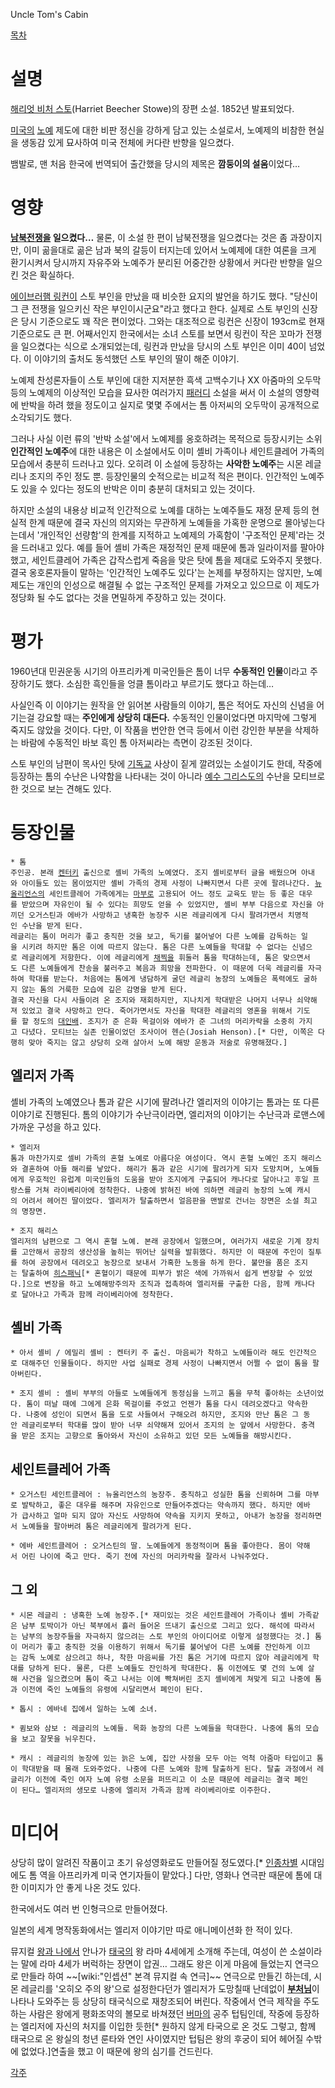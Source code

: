 Uncle Tom's Cabin

[[목차]]
= 설명 =
[[해리엇 비처 스토]](Harriet Beecher Stowe)의 장편 소설. 1852년 발표되었다.

[[미국]]의 [[노예]] 제도에 대한 비판 정신을 강하게 담고 있는 소설로서, 노예제의 비참한 현실을 생동감 있게 묘사하여 미국 전체에 커다란 반향을 일으켰다.

뱀발로, 맨 처음 한국에 번역되어 출간했을 당시의 제목은 '''깜둥이의 설움'''이었다…


= 영향 =
'''[[남북전쟁]]을 일으켰다…''' 물론, 이 소설 한 편이 남북전쟁을 일으켰다는 것은 좀 과장이지만, 이미 곪을대로 곪은 남과 북의 갈등이 터지는데  있어서 노예제에 대한 여론을 크게 환기시켜서 당시까지 자유주와 노예주가 분리된 어중간한 상황에서 커다란 반향을 일으킨 것은 확실하다.

[[에이브러햄 링컨]]이 스토 부인을 만났을 때 비슷한 요지의 발언을 하기도 했다. "당신이 그 큰 전쟁을 일으키신 작은 부인이시군요"라고 했다고 한다. 실제로 스토 부인의 신장은 당시 기준으로도 꽤 작은 편이었다. 그와는 대조적으로 링컨은 신장이 193cm로 현재 기준으로도 큰 편. 어째서인지 한국에서는 소녀 스토를 보면서 링컨이 작은 꼬마가 전쟁을 일으켰다는 식으로 소개되었는데, 링컨과 만났을 당시의 스토 부인은 이미 40이 넘었다. 이 이야기의 출처도 동석했던 스토 부인의 딸이 해준 이야기.

노예제 찬성론자들이 스토 부인에 대한 지저분한 흑색 고백수기나 XX 아줌마의 오두막등의 노예제의 이상적인 모습을 묘사한 여러가지 [[패러디]] 소설을 써서 이 소설의 영향력에 반박을 하려 했을 정도이고 실지로 몇몇 주에서는 톰 아저씨의 오두막이 공개적으로 소각되기도 했다.

그러나 사실 이런 류의 '반박 소설'에서 노예제를 옹호하려는 목적으로 등장시키는 소위 '''인간적인 노예주'''에 대한 내용은 이 소설에서도 이미 셸비 가족이나 세인트클레어 가족의 모습에서 충분히 드러나고 있다. 오히려 이 소설에 등장하는 '''사악한 노예주'''는 시몬 레글리나 조지의 주인 정도 뿐. 등장인물의 숫적으로는 비교적 적은 편이다. 인간적인 노예주도 있을 수 있다는 정도의 반박은 이미 충분히 대처되고 있는 것이다.

하지만 소설의 내용상 비교적 인간적으로 노예를 대하는 노예주들도 재정 문제 등의 현실적 한계 때문에 결국 자신의 의지와는 무관하게 노예들을 가혹한 운명으로 몰아넣는다는데서 '개인적인 선량함'의 한계를 지적하고 노예제의 가혹함이 '구조적인 문제'라는 것을 드러내고 있다. 예를 들어 셸비 가족은 재정적인 문제 때문에 톰과 일라이저를 팔아야 했고, 세인트클레어 가족은 갑작스럽게 죽음을 맞은 탓에 톰을 제대로 도와주지 못했다. 결국 옹호론자들이 말하는 '인간적인 노예주도 있다'는 논제를 부정하지는 않지만, 노예 제도는 개인의 인성으로 해결될 수 없는 구조적인 문제를 가져오고 있으므로 이 제도가 정당화 될 수도 없다는 것을 면밀하게 주장하고 있는 것이다.


= 평가 =
1960년대 민권운동 시기의 아프리카계 미국인들은 톰이 너무 '''수동적인 인물'''이라고 주장하기도 했다. 소심한 흑인들을 엉클 톰이라고 부르기도 했다고 하는데…

사실인즉 이 이야기는 원작을 안 읽어본 사람들의 이야기, 톰은 적어도 자신의 신념을 어기는걸 강요할 때는 '''주인에게 상당히 대든다.''' 수동적인 인물이었다면 마지막에 그렇게 죽지도 않았을 것이다. 다만, 이 작품을 번안한 연극 등에서 이런 강인한 부분을 삭제하는 바람에 수동적인 바보 흑인 톰 아저씨라는 측면이 강조된 것이다.

스토 부인의 남편이 목사인 탓에 [[기독교]] 사상이 짙게 깔려있는 소설이기도 한데, 작중에 등장하는 톰의 수난은 나약함을 나타내는 것이 아니라 [[예수 그리스도]]의 수난을 모티브로 한 것으로 보는 견해도 있다.


= 등장인물 =
 * 톰
 주인공. 본래 [[켄터키]] 출신으로 셸비 가족의 노예였다. 조지 셸비로부터 글을 배웠으며 아내와 아이들도 있는 몸이었지만 셸비 가족의 경제 사정이 나빠지면서 다른 곳에 팔려나간다. [[뉴올리언스]]의 세인트클레어 가족에게는 [[마부]]로 고용되어 어느 정도 교육도 받는 등 좋은 대우를 받았으며 자유인이 될 수 있다는 희망도 얻을 수 있었지만, 셸비 부부 다음으로 자신을 아끼던 오거스틴과 에바가 사망하고 냉혹한 농장주 시몬 레글리에게 다시 팔려가면서 치명적인 수난을 받게 된다.
 레글리는 톰이 머리가 좋고 충직한 것을 보고, 독기를 불어넣어 다른 노예를 감독하는 일을 시키려 하지만 톰은 이에 따르지 않는다. 톰은 다른 노예들을 학대할 수 없다는 신념으로 레글리에게 저항한다. 이에 레글리에게 [[채찍]]을 휘둘러 톰을 학대하는데, 톰은 맞으면서도 다른 노예들에게 찬송을 불러주고 복음과 희망을 전파한다. 이 때문에 더욱 레글리를 자극하여 학대를 받는다. 처음에는 톰에게 냉담하게 굴던 레글리 농장의 노예들은 폭력에도 굴하지 않는 톰의 거룩한 모습에 깊은 감명을 받게 된다.
 결국 자신을 다시 사들이려 온 조지와 재회하지만, 지나치게 학대받은 나머지 너무나 쇠약해져 있었고 결국 사망하고 만다. 죽어가면서도 자신을 학대한 레글리의 영혼을 위해서 기도를 할 정도의 [[대인배]]. 조지가 준 은화 목걸이와 에바가 준 그녀의 머리카락을 소중히 가지고 다녔다. 모티브는 실존 인물이었던 조사이어 헨슨(Josiah Henson).[* 다만, 이쪽은 다행히 맞아 죽지는 않고 상당히 오래 살아서 노예 해방 운동과 저술로 유명해졌다.]
== 엘리저 가족 ==
셸비 가족의 노예였으나 톰과 같은 시기에 팔려나간 엘리저의 이야기는 톰과는 또 다른 이야기로 진행된다. 톰의 이야기가 수난극이라면, 엘리저의 이야기는 수난극과 로맨스에 가까운 구성을 하고 있다.

 * 엘리저
 톰과 마찬가지로 셀비 가족의 혼혈 노예로 아름다운 여성이다. 역시 혼혈 노예인 조지 해리스와 결혼하여 아들 해리를 낳았다. 해리가 톰과 같은 시기에 팔려가게 되자 도망치며, 노예들에게 우호적인 유럽계 미국인들의 도움을 받아 조지에게 구출되어 캐나다로 달아나고 후일 프랑스를 거쳐 라이베리아에 정착한다. 나중에 밝혀진 바에 의하면 레글리 농장의 노예 캐시의 어려서 헤어진 딸이었다. 엘리저가 탈출하면서 얼음판을 맨발로 건너는 장면은 소설 최고의 명장면.

 * 조지 해리스
 엘리저의 남편으로 그 역시 혼혈 노예. 본래 공장에서 일했으며, 여러가지 새로운 기계 장치를 고안해서 공장의 생산성을 높히는 뛰어난 실력을 발휘했다. 하지만 이 때문에 주인이 질투를 하여 공장에서 데려오고 농장으로 보내서 가혹한 노동을 하게 한다. 불만을 품은 조지는 탈출하여 [[히스패닉]][* 혼혈이기 때문에 피부가 밝은 색에 가까워서 쉽게 변장할 수 있었다.]으로 변장을 하고 노예해방주의자 조직과 접촉하여 엘리저를 구출한 다음, 함께 캐나다로 달아나고 가족과 함께 라이베리아에 정착한다.
== 셸비 가족 ==
 * 아서 셸비 / 에밀리 셸비 : 켄터키 주 출신. 마음씨가 착하고 노예들이라 해도 인간적으로 대해주던 인물들이다. 하지만 사업 실패로 경제 사정이 나빠지면서 어쩔 수 없이 톰을 팔아버린다.

 * 조지 셸비 : 셸비 부부의 아들로 노예들에게 동정심을 느끼고 톰을 무척 좋아하는 소년이었다. 톰이 떠날 때에 그에게 은화 목걸이를 주었고 언젠가 톰을 다시 데려오겠다고 약속한다. 나중에 성인이 되면서 톰을 도로 사들여서 구해오려 하지만, 조지와 만난 톰은 그 동안 레글리로부터 학대를 많이 받아 너무 쇠약해져 있어서 조지의 눈 앞에서 사망한다. 충격을 받은 조지는 고향으로 돌아와서 자신이 소유하고 있던 모든 노예들을 해방시킨다.
== 세인트클레어 가족 ==
 * 오거스틴 세인트클레어 : 뉴올리언스의 농장주. 충직하고 성실한 톰을 신뢰하며 그를 마부로 발탁하고, 좋은 대우를 해주며 자유인으로 만들어주겠다는 약속까지 했다. 하지만 에바가 급사하고 얼마 되지 않아 자신도 사망하여 약속을 지키지 못하고, 아내가 농장을 정리하면서 노예들을 팔아버려 톰은 레글리에게 팔려가게 된다.

 * 에바 세인트클레어 : 오거스틴의 딸. 노예들에게 동정적이며 톰을 좋아한다. 몸이 약해서 어린 나이에 죽고 만다. 죽기 전에 자신의 머리카락을 잘라서 나눠주었다.
== 그 외 ==
 * 시몬 레글리 : 냉혹한 노예 농장주.[* 재미있는 것은 세인트클레어 가족이나 셸비 가족같은 남부 토박이가 아닌 북부에서 흘러 들어온 뜨내기 출신으로 그리고 있다. 해석에 따라서는 남부의 농장주들을 자극하지 않으려는 스토 부인의 아이디어로 이렇게 설정했다는 것.] 톰이 머리가 좋고 충직한 것을 이용하기 위해서 독기를 불어넣어 다른 노예를 잔인하게 이끄는 감독 노예로 삼으려고 하나, 착한 마음씨를 가진 톰은 거기에 따르지 않아 레글리에게 학대를 당하게 된다. 물론, 다른 노예들도 잔인하게 학대한다. 톰 이전에도 몇 건의 노예 살해 사건을 일으켰으며 톰이 죽고 나서는 이에 빡쳐버린 조지 셸비에게 쳐맞게 되고 나중에 톰과 이전에 죽인 노예들의 유령에 시달리면서 폐인이 된다.

 * 톱시 : 에바네 집에서 일하는 노예 소녀.

 * 큄보와 삼보 : 레글리의 노예들. 목화 농장의 다른 노예들을 학대한다. 나중에 톰의 모습을 보고 잘못을 뉘우친다.

 * 캐시 : 레글리의 농장에 있는 늙은 노예, 집안 사정을 모두 아는 억척 아줌마 타입이고 톰이 학대받을 때 몰래 도와주었다. 나중에 다른 노예와 함께 탈출하게 된다. 탈출 과정에서 레글리가 이전에 죽인 여자 노예 유령 소문을 퍼뜨리고 이 소문 때문에 레글리는 결국 폐인이 된다… 엘리저의 생모로 나중에 엘리저 가족과 함께 라이베리아로 이주한다.


= 미디어 =
상당히 많이 알려진 작품이고 초기 유성영화로도 만들어질 정도였다.[* [[인종차별]] 시대임에도 톰 역을 아프리카계 미국 연기자들이 맡았다.] 다만, 영화나 연극판 때문에 톰에 대한 이미지가 안 좋게 나온 것도 있다.

한국에서도 여러 번 인형극으로 만들어졌다.

일본의 세계 명작동화에서는 엘리저 이야기만 따로 애니메이션화 한 적이 있다.

뮤지컬 [[왕과 나]]에서 안나가 [[태국]]의 왕 라마 4세에게 소개해 주는데, 여성이 쓴 소설이라는 말에 라마 4세가 버럭하는 장면이 압권… 그래도 왕은 이게 마음에 들었는지 연극으로 만들라 하여 ~~[wiki:"인셉션" 본격 뮤지컬 속 연극]~~ 연극으로 만들긴 하는데, 시몬 레글리를 '오히오 주의 왕'으로 설정한다던가 엘리저가 도망칠때 난데없이 '''[[부처님]]'''이 나타나 도와주는 등 상당히 태국식으로 재창조되어 버린다. 작중에서 연극 제작을 주도하는 사람은 왕에게 평화조약의 볼모로 바쳐졌던 [[버마]]의 공주 텁팀인데, 작중에 등장하는 엘리저에 자신의 처지를 이입한 듯한[* 원하지 않게 타국으로 온 것도 그렇고, 함께 태국으로 온 왕실의 청년 룬타와 연인 사이였지만 텁팀은 왕의 후궁이 되어 헤어질 수밖에 없었다.]연출을 했고 이 때문에 왕의 심기를 건드린다.

[[각주]]
